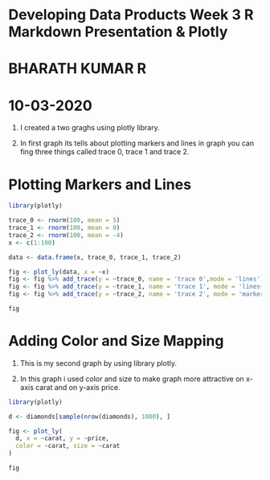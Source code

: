 # Developing Data Products Week 3 R Markdown Presentation & Plotly

# BHARATH KUMAR R
# 10-03-2020


1. I created a two graghs using plotly library.

2. In first graph its tells about plotting markers and lines in graph you can fing three things called        trace 0, trace 1 and trace 2.

# Plotting Markers and Lines

```{r}
library(plotly)

trace_0 <- rnorm(100, mean = 5) 
trace_1 <- rnorm(100, mean = 0)
trace_2 <- rnorm(100, mean = -4)
x <- c(1:100)

data <- data.frame(x, trace_0, trace_1, trace_2)

fig <- plot_ly(data, x = ~x)
fig <- fig %>% add_trace(y = ~trace_0, name = 'trace 0',mode = 'lines')
fig <- fig %>% add_trace(y = ~trace_1, name = 'trace 1', mode = 'lines+markers')
fig <- fig %>% add_trace(y = ~trace_2, name = 'trace 2', mode = 'markers')

fig
```





# Adding Color and Size Mapping

1. This is my second graph by using library plotly.

2. In this graph i used color and size to make graph more attractive on x-axis carat and on y-axis price.

```{r}

library(plotly)

d <- diamonds[sample(nrow(diamonds), 1000), ]

fig <- plot_ly(
  d, x = ~carat, y = ~price,
  color = ~carat, size = ~carat
)

fig
```